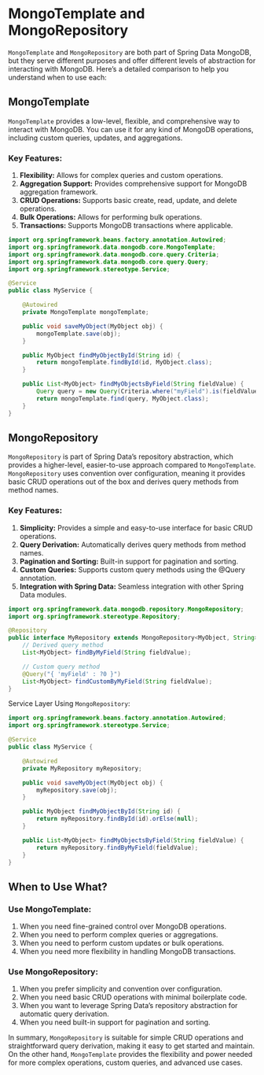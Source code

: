 # MongoTemplate and MongoRepository

`MongoTemplate` and `MongoRepository` are both part of Spring Data MongoDB, but they serve different 
purposes and offer different levels of abstraction for interacting with MongoDB. Here’s a detailed 
comparison to help you understand when to use each:

## MongoTemplate
`MongoTemplate` provides a low-level, flexible, and comprehensive way to interact with MongoDB. 
You can use it for any kind of MongoDB operations, including custom queries, updates, and aggregations.

### Key Features:
1. **Flexibility:** Allows for complex queries and custom operations.
2. **Aggregation Support:** Provides comprehensive support for MongoDB aggregation framework.
3. **CRUD Operations:** Supports basic create, read, update, and delete operations.
4. **Bulk Operations:** Allows for performing bulk operations.
5. **Transactions:** Supports MongoDB transactions where applicable.  

```java
import org.springframework.beans.factory.annotation.Autowired;
import org.springframework.data.mongodb.core.MongoTemplate;
import org.springframework.data.mongodb.core.query.Criteria;
import org.springframework.data.mongodb.core.query.Query;
import org.springframework.stereotype.Service;

@Service
public class MyService {

    @Autowired
    private MongoTemplate mongoTemplate;

    public void saveMyObject(MyObject obj) {
        mongoTemplate.save(obj);
    }

    public MyObject findMyObjectById(String id) {
        return mongoTemplate.findById(id, MyObject.class);
    }

    public List<MyObject> findMyObjectsByField(String fieldValue) {
        Query query = new Query(Criteria.where("myField").is(fieldValue));
        return mongoTemplate.find(query, MyObject.class);
    }
}
```

## MongoRepository
`MongoRepository` is part of Spring Data’s repository abstraction, which provides a higher-level, 
easier-to-use approach compared to `MongoTemplate`. `MongoRepository` uses convention over configuration, 
meaning it provides basic CRUD operations out of the box and derives query methods from method names.

### Key Features:
1. **Simplicity:** Provides a simple and easy-to-use interface for basic CRUD operations.
2. **Query Derivation:** Automatically derives query methods from method names.
3. **Pagination and Sorting:** Built-in support for pagination and sorting.
4. **Custom Queries:** Supports custom query methods using the @Query annotation.
5. **Integration with Spring Data:** Seamless integration with other Spring Data modules.  

```java
import org.springframework.data.mongodb.repository.MongoRepository;
import org.springframework.stereotype.Repository;

@Repository
public interface MyRepository extends MongoRepository<MyObject, String> {
    // Derived query method
    List<MyObject> findByMyField(String fieldValue);

    // Custom query method
    @Query("{ 'myField' : ?0 }")
    List<MyObject> findCustomByMyField(String fieldValue);
}
```

Service Layer Using `MongoRepository`:
```java
import org.springframework.beans.factory.annotation.Autowired;
import org.springframework.stereotype.Service;

@Service
public class MyService {

    @Autowired
    private MyRepository myRepository;

    public void saveMyObject(MyObject obj) {
        myRepository.save(obj);
    }

    public MyObject findMyObjectById(String id) {
        return myRepository.findById(id).orElse(null);
    }

    public List<MyObject> findMyObjectsByField(String fieldValue) {
        return myRepository.findByMyField(fieldValue);
    }
}
```

## When to Use What?
### Use MongoTemplate:
1. When you need fine-grained control over MongoDB operations.
2. When you need to perform complex queries or aggregations.
2. When you need to perform custom updates or bulk operations.
4. When you need more flexibility in handling MongoDB transactions.  

### Use MongoRepository:
1. When you prefer simplicity and convention over configuration.
2. When you need basic CRUD operations with minimal boilerplate code.
3. When you want to leverage Spring Data’s repository abstraction for automatic query derivation.
4. When you need built-in support for pagination and sorting.  

In summary, `MongoRepository` is suitable for simple CRUD operations and straightforward query derivation, 
making it easy to get started and maintain. On the other hand, `MongoTemplate` provides the flexibility and 
power needed for more complex operations, custom queries, and advanced use cases.